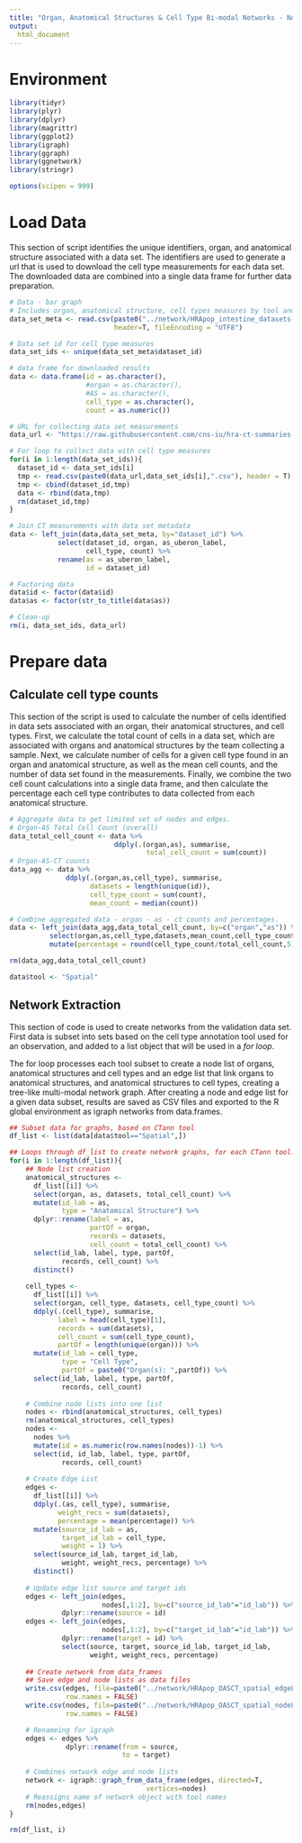 ```yaml
---
title: "Organ, Anatomical Structures & Cell Type Bi-modal Networks - Notebook"
output:
  html_document
---
```


# Environment 

```r
library(tidyr)
library(plyr)
library(dplyr)
library(magrittr)
library(ggplot2)
library(igraph)
library(ggraph)
library(ggnetwork)
library(stringr)

options(scipen = 999)
```

# Load Data

This section of script identifies the unique identifiers, organ, and anatomical structure associated with a data set. The identifiers are used to generate a url that is used to download the cell type measurements for each data set. The downloaded data are combined into a single data frame for further data preparation.

```r
# Data - bar graph 
# Includes organ, anatomical structure, cell types measures by tool and donor gender
data_set_meta <- read.csv(paste0("../network/HRApop_intestine_datasets-ASregion_crosswalk-Hickey.csv"), 
                          header=T, fileEncoding = "UTF8")

# Data set id for cell type measures
data_set_ids <- unique(data_set_meta$dataset_id)

# data frame for downloaded results
data <- data.frame(id = as.character(),
                   #organ = as.character(),
                   #AS = as.character(),
                   cell_type = as.character(),
                   count = as.numeric())

# URL for collecting data set measurements
data_url <- "https://raw.githubusercontent.com/cns-iu/hra-ct-summaries-mx-spatial-data/main/intestine_omap_2_0001/cell_type_counts/"

# For loop to collect data with cell type measures
for(i in 1:length(data_set_ids)){
  dataset_id <- data_set_ids[i]
  tmp <- read.csv(paste0(data_url,data_set_ids[i],".csv"), header = T)
  tmp <- cbind(dataset_id,tmp)
  data <- rbind(data,tmp)
  rm(dataset_id,tmp)
}

# Join CT measurements with data set metadata
data <- left_join(data,data_set_meta, by="dataset_id") %>%
            select(dataset_id, organ, as_uberon_label, 
                   cell_type, count) %>%
            rename(as = as_uberon_label,
                   id = dataset_id)

# Factoring data
data$id <- factor(data$id)
data$as <- factor(str_to_title(data$as))

# Clean-up 
rm(i, data_set_ids, data_url)
```

# Prepare data

## Calculate cell type counts

This section of the script is used to calculate the number of cells identified
in data sets associated with an organ, their anatomical structures, and cell 
types. First, we calculate the total count of cells in a data set, which are 
associated with organs and anatomical structures by the team collecting a sample.
Next, we calculate number of cells for a given cell type found in an organ and 
anatomical structure, as well as the mean cell counts, and the number of data set
found in the measurements. Finally, we combine the two cell count calculations 
into a single data frame, and then calculate the percentage each cell type 
contributes to data collected from each anatomical structure.

```r
# Aggregate data to get limited set of nodes and edges.
# Organ-AS Total Cell Count (overall)
data_total_cell_count <- data %>% 
                          ddply(.(organ,as), summarise,
                                  total_cell_count = sum(count))
# Organ-AS-CT counts 
data_agg <- data %>% 
              ddply(.(organ,as,cell_type), summarise,
                    datasets = length(unique(id)),
                    cell_type_count = sum(count),
                    mean_count = median(count))

# Combine aggregated data - organ - as - ct counts and percentages.
data <- left_join(data_agg,data_total_cell_count, by=c("organ","as")) %>%
          select(organ,as,cell_type,datasets,mean_count,cell_type_count,total_cell_count) %>%
          mutate(percentage = round(cell_type_count/total_cell_count,5))

rm(data_agg,data_total_cell_count)

data$tool <- "Spatial"
```

## Network Extraction

This section of code is used to create networks from the validation data set. First data is subset into sets based on the cell type annotation tool used for an observation, and added to a list object that will be used in a *for loop*.

The for loop processes each tool subset to create a node list of organs, anatomical structures and cell types and an edge list that link organs to anatomical structures, and anatomical structures to cell types, creating a tree-like multi-modal network graph. After creating a node and edge list for a given data subset, results are saved as CSV files and exported to the R global environment as igraph networks from data.frames.

```r
## Subset data for graphs, based on CTann tool
df_list <- list(data[data$tool=="Spatial",])

## Loops through df_list to create network graphs, for each CTann tool.
for(i in 1:length(df_list)){
    ## Node list creation
    anatomical_structures <-
      df_list[[i]] %>% 
      select(organ, as, datasets, total_cell_count) %>%
      mutate(id_lab = as,
             type = "Anatomical Structure") %>% 
      dplyr::rename(label = as,
                    partOf = organ,
                    records = datasets,
                    cell_count = total_cell_count) %>%
      select(id_lab, label, type, partOf, 
             records, cell_count) %>%
      distinct()
    
    cell_types <- 
      df_list[[i]] %>% 
      select(organ, cell_type, datasets, cell_type_count) %>%
      ddply(.(cell_type), summarise,
            label = head(cell_type)[1],
            records = sum(datasets),
            cell_count = sum(cell_type_count),
            partOf = length(unique(organ))) %>%
      mutate(id_lab = cell_type,
             type = "Cell Type",
             partOf = paste0("Organ(s): ",partOf)) %>% 
      select(id_lab, label, type, partOf, 
             records, cell_count)
    
    # Combine node lists into one list
    nodes <- rbind(anatomical_structures, cell_types)
    rm(anatomical_structures, cell_types)
    nodes <- 
      nodes %>% 
      mutate(id = as.numeric(row.names(nodes))-1) %>%
      select(id, id_lab, label, type, partOf, 
             records, cell_count)
    
    # Create Edge List
    edges <- 
      df_list[[i]] %>% 
      ddply(.(as, cell_type), summarise,
            weight_recs = sum(datasets),
            percentage = mean(percentage)) %>%
      mutate(source_id_lab = as,
             target_id_lab = cell_type,
             weight = 1) %>% 
      select(source_id_lab, target_id_lab, 
             weight, weight_recs, percentage) %>%
      distinct()
    
    # Update edge list source and target ids
    edges <- left_join(edges, 
                       nodes[,1:2], by=c("source_id_lab"="id_lab")) %>%
             dplyr::rename(source = id)
    edges <- left_join(edges, 
                       nodes[,1:2], by=c("target_id_lab"="id_lab")) %>%
             dplyr::rename(target = id) %>%
             select(source, target, source_id_lab, target_id_lab,
                    weight, weight_recs, percentage)
    
    ## Create network from data_frames
    ## Save edge and node lists as data files
    write.csv(edges, file=paste0("../network/HRApop_OASCT_spatial_edgeList.csv"),
              row.names = FALSE)
    write.csv(nodes, file=paste0("../network/HRApop_OASCT_spatial_nodeList.csv"),
              row.names = FALSE)

    # Renameing for igraph
    edges <- edges %>%
              dplyr::rename(from = source,
                            to = target)    
    
    # Combines network edge and node lists
    network <- igraph::graph_from_data_frame(edges, directed=T,
                                  vertices=nodes)
    # Reassigns name of network object with tool names 
    rm(nodes,edges)
}

rm(df_list, i)
```
